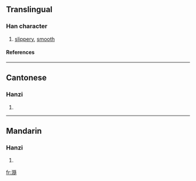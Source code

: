 ==Translingual==
===Han character===
{{Han char|rn=85|rad=水|as=16|sn=19|four=3413<sub>2</sub>|canj=水弓中月 (ENLB)}}
# [[slippery]], [[smooth]]
====References====
{{Han ref|kx=0660.130|dkj=18665|dj=1070.060|hdz=31774.080|uh=7021|ud=28705|bh=F261|bd=62049}}

----
==Cantonese==
===Hanzi===
{{yue-hanzi|jyut=|y=seui5}}
# {{defn|Cantonese}}

----
==Mandarin==
===Hanzi===
{{cmn-hanzi|pin=[[suǐ]] (sui3)|wg=sui<sup>3</sup>}}
# {{defn|Mandarin}}

[[fr:瀡]]